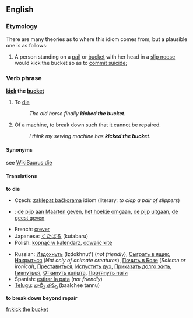 ==English==

===Etymology===
There are many theories as to where this idiom comes from, but a plausible one is as follows:
#A person standing on a [[pail]] or [[bucket]] with her head in a [[slip noose]] would kick the bucket so as to [[commit suicide]];

===Verb phrase===
'''[[kick]] the [[bucket]]'''

# {{idiom}} {{euphemism}} To [[die]]
#: ''The old horse finally '''kicked the bucket'''.''
# {{idiom}} {{slang}} Of a machine, to break down such that it cannot be repaired.
#: ''I think my sewing machine has '''kicked the bucket'''.''

====Synonyms====
see [[WikiSaurus:die]]

====Translations====
'''to die'''
{{top}}
*Czech: [[zaklepat bačkorama]] idiom (literary: ''to clap a pair of slippers'')
*{{ttbc|Dutch}}: [[de pijp aan Maarten geven]], [[het hoekje omgaan]], [[de pijp uitgaan]], [[de geest geven]]
*French: [[crever]]
*Japanese: [[くたばる]] (kutabaru)
*Polish: [[kopnąć w kalendarz]], [[odwalić kitę]]
{{mid}}
*Russian: [[Издохнуть]] (Izdokhnut') (''not friendly''), [[Сыграть в ящик]], [[Накрыться]] (''Not only of animate creatures''), [[Почить в Бозе]] (''Solemn or ironical''), [[Преставиться]], [[Испустить дух]], [[Приказать долго жить]], [[Гикнуться]], [[Откинуть копыта]], [[Протянуть ноги]]
*Spanish: [[estirar la pata]] (''not friendly'')
*[[Telugu]]: [[బాల్చీ తన్ను]] (baalchee tannu)
{{bottom}}

'''to break down beyond repair'''
{{top}}
{{mid}}

{{bottom}}

[[fr:kick the bucket]]